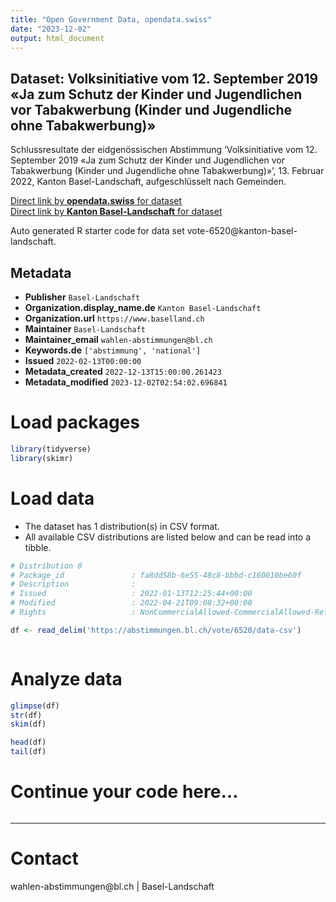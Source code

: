 ```yaml
---
title: "Open Government Data, opendata.swiss"
date: "2023-12-02"
output: html_document
---
```


## Dataset: Volksinitiative vom 12. September 2019 «Ja zum Schutz der Kinder und Jugendlichen vor Tabakwerbung (Kinder und Jugendliche ohne Tabakwerbung)»

Schlussresultate der eidgenössischen Abstimmung 'Volksinitiative vom 12. September 2019 «Ja zum Schutz der Kinder und Jugendlichen vor Tabakwerbung (Kinder und Jugendliche ohne Tabakwerbung)» ', 13. Februar 2022, Kanton Basel-Landschaft, aufgeschlüsselt nach Gemeinden.

[Direct link by **opendata.swiss** for dataset](https://opendata.swiss/de/dataset/volksinitiative-vom-12-september-2019-ja-zum-schutz-der-kinder-und-jugendlichen-vor-tabakwerbun1)<br>
[Direct link by **Kanton Basel-Landschaft** for dataset](https://abstimmungen.bl.ch/vote/6520/data)

Auto generated R starter code for data set vote-6520@kanton-basel-landschaft.

## Metadata

- **Publisher** `Basel-Landschaft`
- **Organization.display_name.de** `Kanton Basel-Landschaft`
- **Organization.url** `https://www.baselland.ch`
- **Maintainer** `Basel-Landschaft`
- **Maintainer_email** `wahlen-abstimmungen@bl.ch`
- **Keywords.de** `['abstimmung', 'national']`
- **Issued** `2022-02-13T00:00:00`
- **Metadata_created** `2022-12-13T15:00:00.261423`
- **Metadata_modified** `2023-12-02T02:54:02.696841`


# Load packages

```r

library(tidyverse)
library(skimr)

```

# Load data

-   The dataset has 1 distribution(s) in CSV format.
-   All available CSV distributions are listed below and can be read into a tibble.

```r

# Distribution 0
# Package_id               : fa8dd58b-6e55-48c8-bbbd-c160010be60f
# Description              : 
# Issued                   : 2022-01-13T12:25:44+00:00
# Modified                 : 2022-04-21T09:08:32+00:00
# Rights                   : NonCommercialAllowed-CommercialAllowed-ReferenceRequired

df <- read_delim('https://abstimmungen.bl.ch/vote/6520/data-csv')



```

# Analyze data

```r

glimpse(df)
str(df)
skim(df)

head(df)
tail(df)

```

# Continue your code here...

```r

```

------------------------------------------------------------------------

# Contact

wahlen-abstimmungen@bl.ch | Basel-Landschaft
